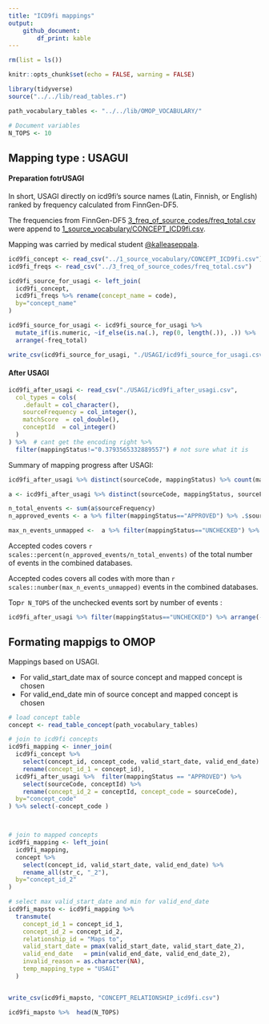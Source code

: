 ```yaml
---
title: "ICD9fi mappings"
output: 
    github_document:
        df_print: kable
---
```


```r
rm(list = ls())

knitr::opts_chunk$set(echo = FALSE, warning = FALSE)

library(tidyverse)
source("../../lib/read_tables.r")

path_vocabulary_tables <- "../../lib/OMOP_VOCABULARY/"

# Document variables 
N_TOPS <- 10
```

## Mapping type : USAGUI 
#### Preparation fotrUSAGI

In short, USAGI directly on icd9fi's source names (Latin, Finnish, or English) ranked by frequency calculated from FinnGen-DF5.

The frequencies from FinnGen-DF5 [3_freq_of_source_codes/freq_total.csv](3_freq_of_source_codes/freq_total.csv)
were append to  [1_source_vocabulary/CONCEPT_ICD9fi.csv](1_source_vocabulary/CONCEPT_ICD9fi.csv). 


Mapping was carried by medical student [\@kalleaseppala](github.com/kalleaseppala). 
 


```r
icd9fi_concept <- read_csv("../1_source_vocabulary/CONCEPT_ICD9fi.csv") %>%  filter(vocabulary_id =="ICD9fi")
icd9fi_freqs <- read_csv("../3_freq_of_source_codes/freq_total.csv")
```

```r
icd9fi_source_for_usagi <- left_join(
  icd9fi_concept,
  icd9fi_freqs %>% rename(concept_name = code),
  by="concept_name"
) 
```

```r
icd9fi_source_for_usagi <- icd9fi_source_for_usagi %>%
  mutate_if(is.numeric, ~if_else(is.na(.), rep(0, length(.)), .)) %>% 
  arrange(-freq_total)

write_csv(icd9fi_source_for_usagi, "./USAGI/icd9fi_source_for_usagi.csv")
```


#### After USAGI

```r
icd9fi_after_usagi <- read_csv("./USAGI/icd9fi_after_usagi.csv", 
  col_types = cols( 
    .default = col_character(), 
    sourceFrequency = col_integer(),
    matchScore  = col_double(),
    conceptId  = col_integer()
  )
) %>%  # cant get the encoding right %>%
  filter(mappingStatus!="0.3793565332889557") # not sure what it is 
```
Summary of mapping progress after USAGI:

```r
icd9fi_after_usagi %>% distinct(sourceCode, mappingStatus) %>% count(mappingStatus)
```

```r
a <- icd9fi_after_usagi %>% distinct(sourceCode, mappingStatus, sourceFrequency)

n_total_envents <- sum(a$sourceFrequency)
n_approved_events <- a %>% filter(mappingStatus=="APPROVED") %>% .$sourceFrequency %>% sum()

max_n_events_unmapped <-  a %>% filter(mappingStatus=="UNCHECKED") %>% .$sourceFrequency %>%  max()
```

Accepted codes covers `r scales::percent(n_approved_events/n_total_envents)` of the total number of events in the combined databases. 

Accepted codes covers all codes with more than `r scales::number(max_n_events_unmapped)` events in the combined databases.

Top`r N_TOPS` of the unchecked events sort by number of events : 

```r
icd9fi_after_usagi %>% filter(mappingStatus=="UNCHECKED") %>% arrange(-sourceFrequency) %>% select(sourceCode,  sourceFrequency, matchScore, sourceName, `ADD_INFO:possible_english_name`) %>%  head(N_TOPS)
```

## Formating mappigs to OMOP

Mappings based on USAGI. 

- For valid_start_date max of source concept and mapped concept is chosen 
- For valid_end_date min of source concept and mapped concept is chosen 

```r
# load concept table
concept <- read_table_concept(path_vocabulary_tables)
```


```r
# join to icd9fi concepts
icd9fi_mapping <- inner_join(
  icd9fi_concept %>% 
    select(concept_id, concept_code, valid_start_date, valid_end_date) %>% 
    rename(concept_id_1 = concept_id),
  icd9fi_after_usagi %>%  filter(mappingStatus == "APPROVED") %>% 
    select(sourceCode, conceptId) %>% 
    rename(concept_id_2 = conceptId, concept_code = sourceCode),
  by="concept_code"
) %>% select(-concept_code )



# join to mapped concepts 
icd9fi_mapping <- left_join(
  icd9fi_mapping, 
  concept %>% 
    select(concept_id, valid_start_date, valid_end_date) %>% 
    rename_all(str_c, "_2"), 
  by="concept_id_2"
)

# select max valid_start_date and min for valid_end_date 
icd9fi_mapsto <- icd9fi_mapping %>% 
  transmute(
    concept_id_1 = concept_id_1,
    concept_id_2 = concept_id_2,
    relationship_id = "Maps to",
    valid_start_date = pmax(valid_start_date, valid_start_date_2), 
    valid_end_date   = pmin(valid_end_date, valid_end_date_2), 
    invalid_reason = as.character(NA), 
    temp_mapping_type = "USAGI"
  )


write_csv(icd9fi_mapsto, "CONCEPT_RELATIONSHIP_icd9fi.csv")

icd9fi_mapsto %>%  head(N_TOPS)

```

























